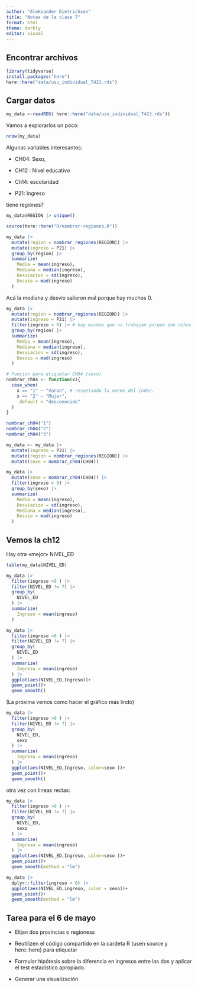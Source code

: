 ```yaml
---
author: "Aleksander Dietrichson"
title: "Notas de la clase 7"
format: html
theme: darkly
editor: visual
---
```


## Encontrar archivos

```r
library(tidyverse)
install.packages("here")
here::here("data/usu_individual_T423.rds")
```

## Cargar datos

```r
my_data <-readRDS( here::here("data/usu_individual_T423.rds"))
```

Vamos a explorarlos un poco:

```r
nrow(my_data)
```

Algunas variables interesantes:

-   CH04: Sexo,

-   CH12 : Nivel educativo

-   Ch14: escolaridad

-   P21: Ingreso

tiene regiónes?

```r
my_data$REGION |> unique()
```

```r
source(here::here("R/nombrar-regiones.R"))

my_data |> 
  mutate(region = nombrar_regiones(REGION)) |> 
  mutate(ingreso = P21) |> 
  group_by(region) |> 
  summarize(
    Media = mean(ingreso),
    Mediana = median(ingreso),
    Desviacion = sd(ingreso),
    Desvio = mad(ingreso)
  )
```

Acá la mediana y desvio salieron mal porque hay muchos 0.

```r
my_data |> 
  mutate(region = nombrar_regiones(REGION)) |> 
  mutate(ingreso = P21) |> 
  filter(ingreso > 0) |> # hay muchos que no trabajan porque son niños etc.
  group_by(region) |> 
  summarize(
    Media = mean(ingreso),
    Mediana = median(ingreso),
    Desviacion = sd(ingreso),
    Desvio = mad(ingreso)
  )
```

```r
# Funcion para etiquetar CH04 (sexo)
nombrar_ch04 <- function(x){
  case_when(
    x == "1" ~ "Varon", # respetando la norme del indec.
    x == "2" ~ "Mujer",
    .default = "desconocido"
  )
}

nombrar_ch04("1")
nombrar_ch04("2")
nombrar_ch04("3")
```

```r

my_data <- my_data |> 
  mutate(ingreso = P21) |> 
  mutate(region = nombrar_regiones(REGION)) |> 
  mutate(sexo = nombrar_ch04(CH04))

my_data |> 
  mutate(sexo = nombrar_ch04(CH04)) |> 
  filter(ingreso > 0) |> 
  group_by(sexo) |> 
  summarize(
    Media = mean(ingreso),
    Desviacion = sd(ingreso), 
    Mediana = median(ingreso),
    Desvio = mad(ingreso)
  )
```

## Vemos la ch12

Hay otra «mejor» NIVEL_ED

```r
table(my_data$NIVEL_ED)
```

```r
my_data |> 
  filter(ingreso >0 ) |> 
  filter(NIVEL_ED != 7) |> 
  group_by(
    NIVEL_ED
  ) |> 
  summarize(
    Ingreso = mean(ingreso)
  )
```

```r
my_data |> 
  filter(ingreso >0 ) |> 
  filter(NIVEL_ED != 7) |> 
  group_by(
    NIVEL_ED
  ) |> 
  summarize(
    Ingreso = mean(ingreso)
  ) |> 
  ggplot(aes(NIVEL_ED,Ingreso))+
  geom_point()+
  geom_smooth()
```

(La próxima vemos como hacer el gráfico más lindo)

```r
my_data |> 
  filter(ingreso >0 ) |> 
  filter(NIVEL_ED != 7) |> 
  group_by(
    NIVEL_ED,
    sexo
  ) |> 
  summarize(
    Ingreso = mean(ingreso)
  ) |> 
  ggplot(aes(NIVEL_ED,Ingreso, color=sexo ))+
  geom_point()+
  geom_smooth()
```

otra vez con lineas rectas:

```r
my_data |> 
  filter(ingreso >0 ) |> 
  filter(NIVEL_ED != 7) |> 
  group_by(
    NIVEL_ED,
    sexo
  ) |> 
  summarize(
    Ingreso = mean(ingreso)
  ) |> 
  ggplot(aes(NIVEL_ED,Ingreso, color=sexo ))+
  geom_point()+
  geom_smooth(method = "lm")
```

```r
my_data |> 
  dplyr::filter(ingreso > 0) |> 
  ggplot(aes(NIVEL_ED,ingreso, color = sexo))+
  geom_point()+
  geom_smooth(method = "lm")
```

## Tarea para el 6 de mayo

-   Elijan dos provincias o regioness

-   Reutilizen el código compartido en la cardeta R (usen source y here::here) para etiquetar

-   Formular hipótesis sobre la diferencia en ingresos entre las dos y aplicar el test estadístico apropiado.

-   Generar una visualización
